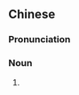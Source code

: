==Chinese==
{{zh-forms}}
{{wikipedia|lang=zh}}
{{wikipedia|lang=yue}}

===Pronunciation===
{{zh-pron
|m=yùjiǎo
|c=wu6 gok3,wu6 gok3-2
|cat=n
}}

===Noun===
{{zh-noun}}

# {{w|taro dumpling}} {{gloss|a common [[dim sum]] dish}}

{{zh-cat|Foods}}
